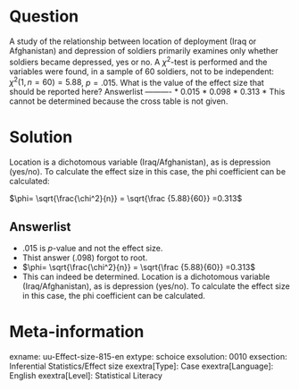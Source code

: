 Question
========
  
A study of the relationship between location of deployment (Iraq or Afghanistan) and depression of soldiers primarily examines only whether soldiers became depressed, yes or no. A $\chi^2$-test is performed and the variables were found, in a sample of 60 soldiers, not to be independent: $\chi^2(1, n = 60) = 5.88$, $p = .015$. What is the value of the effect size that should be reported here? 
Answerlist
----------
* $0.015$
* $0.098$
* $0.313$
* This cannot be determined because the cross table is not given.

Solution
========
  
Location is a dichotomous variable (Iraq/Afghanistan), as is depression (yes/no). To calculate the effect size in this case, the phi coefficient can be calculated:

$\phi= \sqrt{\frac{\chi^2}{n}} = \sqrt{\frac {5.88}{60}} =0.313$
 
 


Answerlist
----------
* $.015$ is $p$-value and not the effect size.
* Thist answer ($.098$) forgot to root.
* $\phi= \sqrt{\frac{\chi^2}{n}} = \sqrt{\frac {5.88}{60}} =0.313$
* This can indeed be determined. Location is a dichotomous variable (Iraq/Afghanistan), as is depression (yes/no). To calculate the effect size in this case, the phi coefficient can be calculated.

Meta-information
================
exname: uu-Effect-size-815-en
extype: schoice
exsolution: 0010
exsection: Inferential Statistics/Effect size
exextra[Type]: Case
exextra[Language]: English
exextra[Level]: Statistical Literacy
